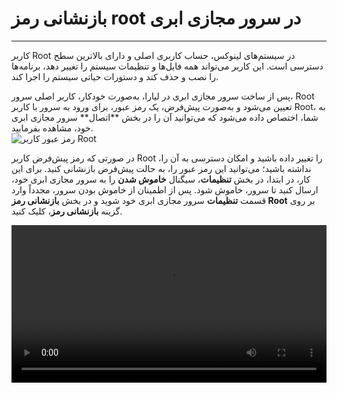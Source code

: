 

<Layout>
<Head>
<title>مستندات بازنشانی رمز root در سرور مجازی ابری - لیارا</title>
<meta property="og:title" content="مستندات خدمات رایانش ابری لیارا" />
<meta property="og:description" content="مستندات مربوط به نحوه بازنشانی رمز کاربر Root در سرور مجازی در لیارا"  />
<meta property="og:image" content="https://files.liara.ir/liara/logos/liara-poster.jpg" />
</Head>

# بازنشانی رمز root در سرور مجازی ابری
<hr className="mb-2" />

کاربر Root در سیستم‌های لینوکس، حساب کاربری اصلی و دارای بالاترین سطح دسترسی است. این کاربر می‌تواند همه فایل‌ها و تنظیمات سیستم را تغییر دهد، برنامه‌ها را نصب و حذف کند و دستورات حیاتی سیستم را اجرا کند. 
<div className="h-4" />
پس از ساخت سرور مجازی ابری در لیارا، به‌صورت خودکار، کاربر اصلی سرور، Root تعیین می‌شود و به‌صورت پیش‌فرض، یک رمز عبور، برای ورود به سرور با کاربر Root، به شما، اختصاص 
داده می‌شود که می‌توانید آن را در بخش **اتصال** سرور مجازی ابری خود، مشاهده بفرمایید. 

<div className="h-4" />
<img src="https://files.liara.ir/liara/vps/password-info-cloud-server.png" alt="رمز عبور کاربر Root" />
<div className="h-4" />

در صورتی که رمز پیش‌فرض کاربر Root را تغییر داده باشید و 
امکان دسترسی به آن را، نداشته باشید؛ می‌توانید این رمز عبور را، به حالت پیش‌فرض بازنشانی کنید.
برای این کار، در ابتدا، در بخش **تنظیمات**، سیگنال **خاموش شدن** را به سرور مجازی ابری خود، ارسال کنید تا سرور، خاموش شود.
پس از اطمینان از خاموش بودن سرور، مجدداً وارد قسمت **تنظیمات** سرور مجازی ابری خود شوید و در بخش **بازنشانی رمز Root** بر روی گزینه **بازنشانی رمز**، کلیک کنید.

<div className="h-4" />
<video
  src="https://files.liara.ir/liara/vps/reset-root-password-using-console.mp4"
  controls="controls"
  className="block w-full"
  width="100%"
/>
<div className="h-4" />

</Layout>